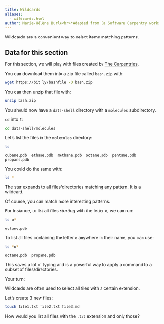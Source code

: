 ```yaml
---
title: Wildcards
aliases:
  - wildcards.html
author: Marie-Hélène Burle<br>*Adapted from [a Software Carpentry workshop](https://swcarpentry.github.io/shell-novice/index.html)*
---
```


:::{.def}

Wildcards are a convenient way to select items matching patterns.

:::

:::{.callout-note collapse="true"}

## Data for this section

For this section, we will play with files created by [The Carpentries](https://carpentries.org/).

You can download them into a zip file called `bash.zip` with:

```.bash
wget https://bit.ly/bashfile -O bash.zip
```

You can then unzip that file with:

```.bash
unzip bash.zip
```

You should now have a `data-shell` directory with a `molecules` subdirectory.

`cd` into it:

```.bash
cd data-shell/molecules
```

:::

Let's list the files in the `molecules` directory:

```.bash
ls
```

```
cubane.pdb  ethane.pdb  methane.pdb  octane.pdb  pentane.pdb  propane.pdb
```

You could do the same with:

```.bash
ls *
```

The star expands to all files/directories matching any pattern. It is a wildcard.

Of course, you can match more interesting patterns.

For instance, to list all files *starting* with the letter `o`, we can run:

```.bash
ls o*
```

```
octane.pdb
```

To list all files containing the letter `o` anywhere in their name, you can use:


```.bash
ls *o*
```

```
octane.pdb  propane.pdb
```

This saves a lot of typing and is a powerful way to apply a command to a subset of files/directories.

:::{.exo}

:::{.yourturn}

Your turn:

:::

Wildcards are often used to select all files with a certain extension.

Let's create 3 new files:

```.bash
touch file1.txt file2.txt file3.md
```

How would you list all files with the `.txt` extension and only those?

:::
